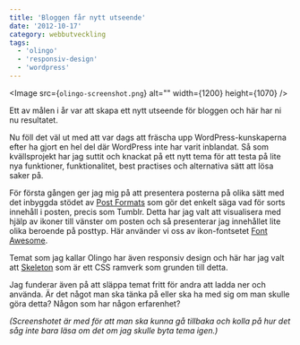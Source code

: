```yaml
---
title: 'Bloggen får nytt utseende'
date: '2012-10-17'
category: webbutveckling
tags:
  - 'olingo'
  - 'responsiv-design'
  - 'wordpress'
---
```


<Image src={`olingo-screenshot.png`} alt="" width={1200} height={1070} />

Ett av målen i år var att skapa ett nytt utseende för bloggen och här har ni nu resultatet.

Nu föll det väl ut med att var dags att fräscha upp WordPress-kunskaperna efter ha gjort en hel del
där WordPress inte har varit inblandat. Så som kvällsprojekt har jag suttit och knackat på ett nytt
tema för att testa på lite nya funktioner, funktionalitet, best practises och alternativa sätt att
lösa saker på.

För första gången ger jag mig på att presentera posterna på olika sätt med det inbyggda stödet av
[Post Formats](http://codex.wordpress.org/Post_Formats) som gör det enkelt säga vad för sorts
innehåll i posten, precis som Tumblr. Detta har jag valt att visualisera med hjälp av ikoner till
vänster om posten och så presenterar jag innehållet lite olika beroende på posttyp. Här använder vi
oss av ikon-fontsetet [Font Awesome](http://fortawesome.github.com/Font-Awesome/).

Temat som jag kallar Olingo har även responsiv design och här har jag valt att
[Skeleton](http://www.getskeleton.com/) som är ett CSS ramverk som grunden till detta.

Jag funderar även på att släppa temat fritt för andra att ladda ner och använda. Är det något man
ska tänka på eller ska ha med sig om man skulle göra detta? Någon som har någon erfarenhet?

_(Screenshotet är med för att man ska kunna gå tillbaka och kolla på hur det såg inte bara läsa om
det om jag skulle byta tema igen.)_
